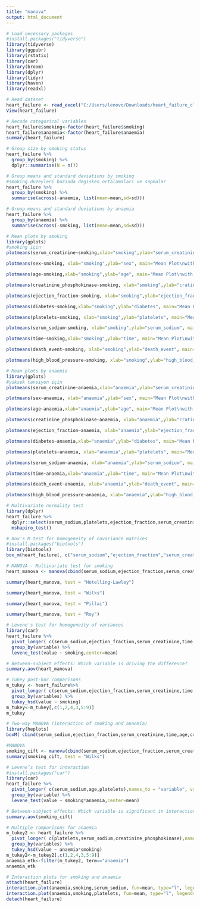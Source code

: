 ---
title: "manova"
output: html_document
---

```{r}
# Load necessary packages
#install.packages("tidyverse")
library(tidyverse)
library(ggpubr)
library(rstatix)
library(car)
library(broom)
library(dplyr)
library(tidyr)
library(haven)
library(readxl)

# Read dataset
heart_failure <- read_excel("C:/Users/lenovo/Downloads/heart_failure_clinical_records.xlsx")
View(heart_failure)
```


```{r}
# Recode categorical variables
heart_failure$smoking<-factor(heart_failure$smoking)
heart_failure$anaemia<-factor(heart_failure$anaemia)
summary(heart_failure)

```
```{r}
# Group size by smoking status
heart_failure %>%
  group_by(smoking) %>%
  dplyr::summarise(N = n())
```
```{r}
# Group means and standard deviations by smoking
#smoking duzeyleri bazında degisken ortalamaları ve sapmalar
heart_failure %>% 
  group_by(smoking) %>%
  summarise(across(-anaemia, list(mean=mean,sd=sd)))
```

```{r}
# Group means and standard deviations by anaemia
heart_failure %>% 
  group_by(anaemia) %>%
  summarise(across(-smoking, list(mean=mean,sd=sd)))
```

```{r}
# Mean plots by smoking
library(gplots)
#smoking için
plotmeans(serum_creatinine~smoking,xlab="smoking",ylab="serum_creatinine", main="Mean Plot\nwith 95% CI",data=heart_failure)

plotmeans(sex~smoking, xlab="smoking",ylab="sex", main="Mean Plot\nwith 95% CI",data=heart_failure)

plotmeans(age~smoking,xlab="smoking",ylab="age", main="Mean Plot\nwith 95% CI",data=heart_failure)

plotmeans(creatinine_phosphokinase~smoking, xlab="smoking",ylab="cratinine_phosphokirase", main="Mean Plot\nwith 95% CI",data=heart_failure)

plotmeans(ejection_fraction~smoking, xlab="smoking",ylab="ejection_fraction", main="Mean Plot\nwith 95% CI",data=heart_failure)

plotmeans(diabetes~smoking,xlab="smoking",ylab="diabetes", main="Mean Plot\nwith 95% CI",data=heart_failure)

plotmeans(platelets~smoking, xlab="smoking",ylab="platelets", main="Mean Plot\nwith 95% CI",data=heart_failure)

plotmeans(serum_sodium~smoking, xlab="smoking",ylab="serum_sodium", main="Mean Plot\nwith 95% CI",data=heart_failure)

plotmeans(time~smoking,xlab="smoking",ylab="time", main="Mean Plot\nwith 95% CI",data=heart_failure)

plotmeans(death_event~smoking, xlab="smoking",ylab="death_event", main="Mean Plot\nwith 95% CI",data=heart_failure)

plotmeans(high_blood_pressure~smoking, xlab="smoking",ylab="high_blood_pressure", main="Mean Plot\nwith 95% CI",data=heart_failure)
```

```{r}
# Mean plots by anaemia
library(gplots)
#yüksek tansiyon için
plotmeans(serum_creatinine~anaemia,xlab="anaemia",ylab="serum_creatinine", main="Mean Plot\nwith 95% CI",data=heart_failure)

plotmeans(sex~anaemia, xlab="anaemia",ylab="sex", main="Mean Plot\nwith 95% CI",data=heart_failure)

plotmeans(age~anaemia,xlab="anaemia",ylab="age", main="Mean Plot\nwith 95% CI",data=heart_failure)

plotmeans(creatinine_phosphokinase~anaemia, xlab="anaemia",ylab="cratinine_phosphokirase", main="Mean Plot\nwith 95% CI",data=heart_failure)

plotmeans(ejection_fraction~anaemia, xlab="anaemia",ylab="ejection_fraction", main="Mean Plot\nwith 95% CI",data=heart_failure)

plotmeans(diabetes~anaemia,xlab="anaemia",ylab="diabetes", main="Mean Plot\nwith 95% CI",data=heart_failure)

plotmeans(platelets~anaemia, xlab="anaemia",ylab="platelets", main="Mean Plot\nwith 95% CI",data=heart_failure)

plotmeans(serum_sodium~anaemia, xlab="anaemia",ylab="serum_sodium", main="Mean Plot\nwith 95% CI",data=heart_failure)

plotmeans(time~anaemia,xlab="anaemia",ylab="time", main="Mean Plot\nwith 95% CI",data=heart_failure)

plotmeans(death_event~anaemia, xlab="anaemia",ylab="death_event", main="Mean Plot\nwith 95% CI",data=heart_failure)

plotmeans(high_blood_pressure~anaemia, xlab="anaemia",ylab="high_blood_pressure", main="Mean Plot\nwith 95% CI",data=heart_failure)
```

```{r}
# Multivariate normality test
library(dplyr)
heart_failure %>%
  dplyr::select(serum_sodium,platelets,ejection_fraction,serum_creatinine,creatinine_phosphokinase,time,age) %>%
  mshapiro_test()
```
```{r}
# Box's M test for homogeneity of covariance matrices
#install.packages("biotools")
library(biotools)
box_m(heart_failure[, c("serum_sodium","ejection_fraction","serum_creatinine","time","age")],heart_failure$smoking)

```
```{r}
# MANOVA - Multivariate test for smoking
heart_manova <- manova(cbind(serum_sodium,ejection_fraction,serum_creatinine,time,age) ~ smoking,data=heart_failure)

summary(heart_manova, test = "Hotelling-Lawley")

summary(heart_manova, test = "Wilks")

summary(heart_manova, test = "Pillai")

summary(heart_manova, test = "Roy")
```

```{r}
# Levene's test for homogeneity of variances
library(car)
heart_failure %>% 
  pivot_longer( c(serum_sodium,ejection_fraction,serum_creatinine,time,age),names_to = "variable", values_to = "value") %>%
  group_by(variable) %>%
  levene_test(value ~ smoking,center=mean)
```

```{r}
# Between-subject effects: Which variable is driving the difference?
summary.aov(heart_manova)
```

```{r}
# Tukey post-hoc comparisons
m_tukey <- heart_failure%>%
  pivot_longer( c(serum_sodium,ejection_fraction,serum_creatinine,time,age),names_to = "variables", values_to = "value") %>%
  group_by(variables) %>%
  tukey_hsd(value ~ smoking)
m_tukey<-m_tukey[,c(1,2,4,3,5:9)]
m_tukey
```

```{r}
# Two-way MANOVA (interaction of smoking and anaemia)
library(heplots)
boxM( cbind(serum_sodium,ejection_fraction,serum_creatinine,time,age,creatinine_phosphokinase) ~ smoking*anaemia, data=heart_failure)
```

```{r}
#MANOVA  
smoking_cift <- manova(cbind(serum_sodium,ejection_fraction,serum_creatinine,time,age,creatinine_phosphokinase) ~ smoking*anaemia,data=heart_failure)
summary(smoking_cift, test = "Wilks")
```

```{r}
# Levene’s test for interaction
#install.packages("car")
library(car)
heart_failure %>% 
  pivot_longer( c(serum_sodium,age,platelets),names_to = "variable", values_to = "value") %>%
  group_by(variable) %>%
  levene_test(value ~ smoking*anaemia,center=mean)
```

```{r}
# Between-subject effects: Which variable is significant in interaction?
summary.aov(smoking_cift)
```
```{r}
# Multiple comparisons for anaemia
m_tukey2 <- heart_failure %>%
  pivot_longer( c(platelets,serum_sodium,creatinine_phosphokinase),names_to = "variables", values_to = "value") %>%
  group_by(variables) %>%
  tukey_hsd(value ~ anaemia*smoking)
m_tukey2<-m_tukey2[,c(1,2,4,3,5:9)]
anaemia_etk<-filter(m_tukey2, term=="anaemia")
anaemia_etk
```

```{r}
# Interaction plots for smoking and anaemia
attach(heart_failure)
interaction.plot(anaemia,smoking,serum_sodium, fun=mean, type="l", legend=TRUE,col=1:3, lwd=2)
interaction.plot(anaemia,smoking,platelets, fun=mean, type="l", legend=TRUE, col=1:3,lwd=2)
detach(heart_failure)


```


